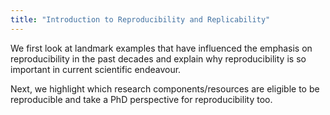 ---
title: "Introduction to Reproducibility and Replicability"
---

We first look at landmark examples that have influenced the emphasis on reproducibility in the past decades and explain why reproducibility is so important in current scientific endeavour. 

Next, we highlight which research components/resources are eligible to be reproducible and take a PhD perspective for reproducibility too.
